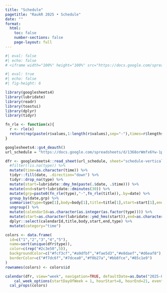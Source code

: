 ```yaml
---
title: "Schedule"
pagetitle: "RaukR 2025 • Schedule"
date: ""
format:
  html:
    toc: false
    number-sections: false
    page-layout: full
---
```


```r
#| eval: false
#| echo: false
# <iframe width="100%" height="100%" src="https://docs.google.com/spreadsheets/d/e/https://docs.google.com/spreadsheets/d/1368orWmfx6Yw-1pS4u-QAhg7nHFRjFXuB5s-5LOhVN4/edit?usp=sharing/pubhtml?gid=0&amp;single=true&amp;widget=true&amp;headers=false"></iframe>
```

::: {.schedule}

```r
#| eval: true
#| echo: false
#| fig-height: 6

library(googlesheets4)
library(lubridate)
library(readr)
library(toastui)
library(dplyr)
library(tidyr)

fn_rle <- function(x){
  r <- rle(x)
  return(rep(paste(r$values,1:length(r$values),sep="-"),times=r$lengths))
}

googlesheets4::gs4_deauth()
url_schedule = "https://docs.google.com/spreadsheets/d/1368orWmfx6Yw-1pS4u-QAhg7nHFRjFXuB5s-5LOhVN4"

dfr <- googlesheets4::read_sheet(url_schedule, sheet="schedule-vertical", col_types = "c") %>%
  #filter(!is.na(type)) %>%
  mutate(time=as.character(time)) %>%
  tidyr::fill(date, .direction="down") %>%
  tidyr::drop_na(type) %>%
  mutate(start=lubridate::dmy_hm(paste(.$date, .$time))) %>%
  mutate(end=start+lubridate::dminutes(30)) %>%
  mutate(grp=paste0(fn_rle(type),"-",fn_rle(title)),.by=date) %>%
  group_by(date,grp) %>%
  summarise(type=type[1],body=body[1],title=title[1],start=start[1],end=tail(end,n=1)) %>%
  ungroup() %>%
  mutate(calendarId=as.character(as.integer(as.factor(type)))) %>%
  mutate(start=as.character(lubridate::ymd_hms(start)),end=as.character(lubridate::ymd_hms(end))) %>%
  dplyr::select(calendarId,title,body,start,end,type) %>%
  mutate(category="time")

colors <- data.frame(
  id=c("1","2","3","4","5"),
  name=sort(unique(dfr$type)),
  color=c(rep("#2c3e50",5)),
  backgroundColor=c("#fcf3cf","#a9dfbf","#fae5d3","#e8daef","#d6eaf8"),
  borderColor=c("#f7dc6f","#7dcea0","#f0b27a","#bb8fce","#85c1e9")
)
rownames(colors) <- colors$id

calendar(dfr, view="week", navigation=TRUE, defaultDate=as.Date("2025-06-9"), height=790) %>%
    cal_week_options(startDayOfWeek = 1, hourStart=8, hourEnd=21, eventView="time", showNowIndicator = TRUE) %>%
  cal_props(colors)
```

:::
